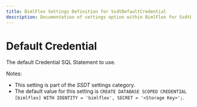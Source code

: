 ---
title: BimlFlex Settings Definition for SsdtDefaultCredential
description: Documentation of settings option within BimlFlex for SsdtDefaultCredential
---
<head>
  <meta name="varigenceProduct" content="BimlFlex"></meta>
  <meta name="varigenceArticleType" content="Reference"></meta>
</head>


# Default Credential

The default Credential SQL Statement to use.

Notes:

* This setting is part of the *SSDT* settings category.
* The default value for this setting is `CREATE DATABASE SCOPED CREDENTIAL [bimlflex]
WITH
    IDENTITY = 'bimlflex',
    SECRET = '<Storage Key>';`.
